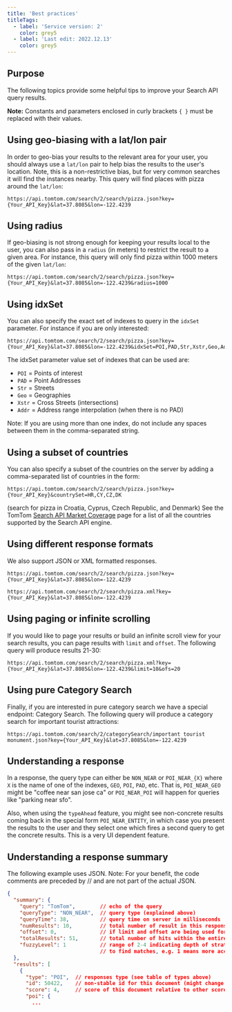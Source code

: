```yaml
---
title: 'Best practices'
titleTags:
  - label: 'Service version: 2'
    color: grey5
  - label: 'Last edit: 2022.12.13'
    color: grey5
---
```


## Purpose

The following topics provide some helpful tips to improve your Search API query results.

**Note:** Constants and parameters enclosed in curly brackets `{ }` must be replaced with their values.

## Using geo-biasing with a lat/lon pair

In order to geo-bias your results to the relevant area for your user, you should always use a `lat/lon` pair to help bias the results to the user's location. Note, this is a non-restrictive bias, but for very common searches it will find the instances nearby. This query will find places with pizza around the `lat/lon`:

```shell [title=Lat/lon pair]
https://api.tomtom.com/search/2/search/pizza.json?key={Your_API_Key}&lat=37.8085&lon=-122.4239
```

## Using radius

If geo-biasing is not strong enough for keeping your results local to the user, you can also pass in a `radius` (in meters) to restrict the result to a given area. For instance, this query will only find pizza within 1000 meters of the given `lat/lon`:

```shell [title=Radius]
https://api.tomtom.com/search/2/search/pizza.json?key={Your_API_Key}&lat=37.8085&lon=-122.4239&radius=1000
```

## Using idxSet

You can also specify the exact set of indexes to query in the `idxSet` parameter. For instance if you are only interested:

```shell [title=idxSet]
https://api.tomtom.com/search/2/search/pizza.json?key={Your_API_Key}&lat=37.8085&lon=-122.4239&idxSet=POI,PAD,Str,Xstr,Geo,Addr
```

The idxSet parameter value set of indexes that can be used are:

- `POI` = Points of interest
- `PAD` = Point Addresses
- `Str` = Streets
- `Geo` = Geographies
- `Xstr` = Cross Streets (intersections)
- `Addr` = Address range interpolation (when there is no PAD)

Note: If you are using more than one index, do not include any spaces between them in the comma-separated string.

## Using a subset of countries

You can also specify a subset of the countries on the server by adding a comma-separated list of countries in the form:

```shell [title=Subset of countries]
https://api.tomtom.com/search/2/search/pizza.json?key={Your_API_Key}&countrySet=HR,CY,CZ,DK
```

(search for pizza in Croatia, Cyprus, Czech Republic, and Denmark)
See the TomTom [Search API Market Coverage](./market-coverage) page for a list of all the countries supported by the Search API engine.

## Using different response formats

We also support JSON or XML formatted responses.

```shell [title=Request example with a JSON response format]
https://api.tomtom.com/search/2/search/pizza.json?key={Your_API_Key}&lat=37.8085&lon=-122.4239
```

```shell [title=Request example with an XML response format]
https://api.tomtom.com/search/2/search/pizza.xml?key={Your_API_Key}&lat=37.8085&lon=-122.4239
```

## Using paging or infinite scrolling

If you would like to page your results or build an infinite scroll view for your search results, you can page results with `limit` and `offset`. The following query will produce results 21-30:

```shell [title=Offset]
https://api.tomtom.com/search/2/search/pizza.xml?key={Your_API_Key}&lat=37.8085&lon=-122.4239&limit=10&ofs=20
```

## Using pure Category Search

Finally, if you are interested in pure category search we have a special endpoint: Category Search. The following query will produce a category search for important tourist attractions:

```shell [title=Category Search]
https://api.tomtom.com/search/2/categorySearch/important tourist monument.json?key={Your_API_Key}&lat=37.8085&lon=-122.4239
```

## Understanding a response

In a response, the query type can either be `NON_NEAR` or `POI_NEAR_{X}` where `X` is the name of one of the indexes, `GEO`, `POI`, `PAD`, etc. That is, `POI_NEAR_GEO` might be "coffee near san jose ca" or `POI_NEAR_POI` will happen for queries like "parking near sfo".

Also, when using the `typeAhead` feature, you might see non-concrete results coming back in the special form `POI_NEAR_ENTITY`, in which case you present the results to the user and they select one which fires a second query to get the concrete results. This is a very UI dependent feature.

## Understanding a response summary

The following example uses JSON. Note: For your benefit, the code comments are preceded by // and are not part of the actual JSON.

```json [title=JSON Response]
{
  "summary": {
    "query": "TomTom",        // echo of the query
    "queryType": "NON_NEAR",  // query type (explained above)
    "queryTime": 38,          // query time on server in milliseconds
    "numResults": 10,         // total number of result in this response
    "offset": 0,              // if limit and offset are being used for paging
    "totalResults": 51,       // total number of hits within the entire database
    "fuzzyLevel": 1           // range of 2-4 indicating depth of strategies used
                              // to find matches, e.g. 1 means more accurate and 4 means less
  },
  "results": [
    {
      "type": "POI",  // responses type (see table of types above)
      "id": 50422,    // non-stable id for this document (might change in subsequent release)
      "score": 4,     // score of this document relative to other scores in same response
      "poi": {
        ...
```